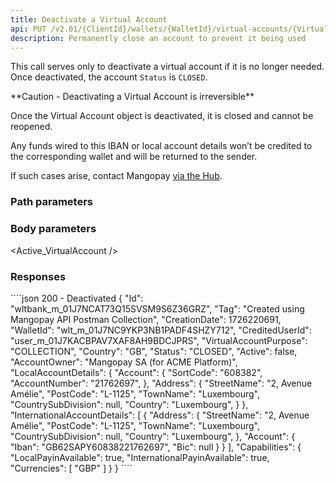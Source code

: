 ```yaml
---
title: Deactivate a Virtual Account
api: PUT /v2.01/{ClientId}/wallets/{WalletId}/virtual-accounts/{VirtualAccountId}
description: Permanently close an account to prevent it being used
---
```





This call serves only to deactivate a virtual account if it is no longer needed. Once deactivated, the account `Status` is `CLOSED`.

<Warning>
**Caution - Deactivating a Virtual Account is irreversible**

Once the Virtual Account object is deactivated, it is closed and cannot be reopened. 

Any funds wired to this IBAN or local account details won’t be credited to the corresponding wallet and will be returned to the sender.

If such cases arise, contact Mangopay <a href="https://hub.mangopay.com/" target="_blank">via the Hub</a>.
</Warning>

### Path parameters

<WalletId />

<VirtualAccountId />

### Body parameters

<Active_VirtualAccount />

### Responses

<AccordionGroup>

<Accordion title="200">

<IdResponse />
<Tag2Response />
<CreationDateResponse />
<WalletId1Response />
<CreditedUserId5Response />
<VirtualAccountPurposeResponse />
<Country_VirtualAccountResponse />
<Status_VirtualAccountResponse />
<Active_VirtualAccountResponse />
<AccountOwnerResponse />
<LocalAccountDetails_VirtualAccountResponse />
<InternationalAccountDetails_VirtualAccountResponse />
<CapabilitiesResponse />

</Accordion>

</AccordionGroup>

<ResponseExample>
````json 200 - Deactivated
{
    "Id": "wltbank_m_01J7NCAT73Q15SVSM9S6Z36GRZ",
    "Tag": "Created using Mangopay API Postman Collection",
    "CreationDate": 1726220691,
    "WalletId": "wlt_m_01J7NC9YKP3NB1PADF4SHZY712",
    "CreditedUserId": "user_m_01J7KACBPAV7XAF8AH9BDCJPRS",
    "VirtualAccountPurpose": "COLLECTION",
    "Country": "GB",
    "Status": "CLOSED",
    "Active": false,
    "AccountOwner": "Mangopay SA (for ACME Platform)",
    "LocalAccountDetails": {
	    "Account": {
			"SortCode": "608382",
			"AccountNumber": "21762697",
		},
        "Address": {
            "StreetName": "2, Avenue Amélie",
            "PostCode": "L-1125",
            "TownName": "Luxembourg",
            "CountrySubDivision": null,
            "Country": "Luxembourg",
        }
    },
    "InternationalAccountDetails": [
        {
            "Address": {
				"StreetName": "2, Avenue Amélie",
				"PostCode": "L-1125",
				"TownName": "Luxembourg",
				"CountrySubDivision": null,
				"Country": "Luxembourg",
            },
            "Account": {
                "Iban": "GB62SAPY60838221762697",
                "Bic": null
            }
        }
    ],
    "Capabilities": {
        "LocalPayinAvailable": true,
        "InternationalPayinAvailable": true,
        "Currencies": [
            "GBP"
        ]
    }
}
````
</ResponseExample>

<RequestExample>

<RestDeactivateVirtualCode />

</RequestExample>